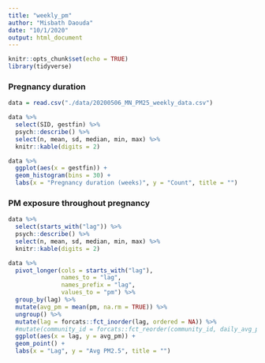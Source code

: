 ```yaml
---
title: "weekly_pm"
author: "Misbath Daouda"
date: "10/1/2020"
output: html_document
---
```


```r
knitr::opts_chunk$set(echo = TRUE)
library(tidyverse)
```

### Pregnancy duration 

```r

data = read.csv("./data/20200506_MN_PM25_weekly_data.csv")

data %>% 
  select(SID, gestfin) %>%
  psych::describe() %>% 
  select(n, mean, sd, median, min, max) %>% 
  knitr::kable(digits = 2)

data %>% 
  ggplot(aes(x = gestfin)) + 
  geom_histogram(bins = 30) + 
  labs(x = "Pregnancy duration (weeks)", y = "Count", title = "")

```

### PM exposure throughout pregnancy 

```r

data %>% 
  select(starts_with("lag")) %>%
  psych::describe() %>% 
  select(n, mean, sd, median, min, max) %>% 
  knitr::kable(digits = 2)

```

```r

data %>% 
  pivot_longer(cols = starts_with("lag"),
               names_to = "lag", 
               names_prefix = "lag",
               values_to = "pm") %>% 
  group_by(lag) %>% 
  mutate(avg_pm = mean(pm, na.rm = TRUE)) %>%
  ungroup() %>%
  mutate(lag = forcats::fct_inorder(lag, ordered = NA)) %>%
  #mutate(community_id = forcats::fct_reorder(community_id, daily_avg_pm25))
  ggplot(aes(x = lag, y = avg_pm)) +
  geom_point() + 
  labs(x = "Lag", y = "Avg PM2.5", title = "")
  
```

